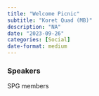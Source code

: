 ```yaml
---
title: "Welcome Picnic"
subtitle: "Koret Quad (MB)"
description: "NA"
date: "2023-09-26"
categories: [Social]
date-format: medium 
---
```


### Speakers  
SPG members



